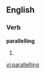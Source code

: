 ==English==

===Verb===
'''parallelling'''

# {{British}} {{present participle of|parallel}}

[[vi:parallelling]]
